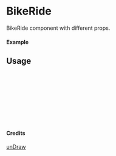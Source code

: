 
<Meta of={BikeRide} title="unDraw/BikeRide" />

# BikeRide

BikeRide component with different props.

#### Example

<Canvas of={BikeRide.Primary} />

## Usage

```ts
import { BikeRide } from "yadl-ui";

const Example = () => {
  return (
      <BikeRide />
  );
};

export default Example;
```

#### Credits
[unDraw](https://undraw.co/illustrations)
